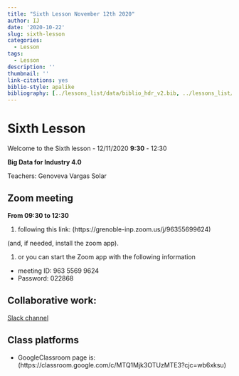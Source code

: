 ```yaml
---
title: "Sixth Lesson November 12th 2020"
author: IJ
date: '2020-10-22'
slug: sixth-lesson
categories:
  - Lesson
tags:
  - Lesson
description: ''
thumbnail: ''
link-citations: yes
biblio-style: apalike
bibliography: [../lessons_list/data/biblio_hdr_v2.bib, ../lessons_list/data/Liste_Publi3.bib, ../lessons_list/data/biblio_SABD.bib]
---
```


# Sixth Lesson

Welcome to the Sixth lesson - 12/11/2020 **9:30** - 12:30

**Big Data for Industry 4.0**

Teachers: Genoveva Vargas Solar 

## Zoom meeting


**From 09:30 to 12:30**

1. following this link: (https://grenoble-inp.zoom.us/j/96355699624)

(and, if needed, install the zoom app).

1. or you can start the Zoom app with the following information
  + meeting ID: 963 5569 9624
  + Password: 022868


## Collaborative work:

[Slack channel](https://join.slack.com/t/grenobleinpgn-eu88686/shared_invite/zt-hfx5moad-TVv1JsL6coPWuLbJZe~v3g)


## Class platforms

- GoogleClassroom page is: (https://classroom.google.com/c/MTQ1Mjk3OTUzMTE3?cjc=wb6xksu)



